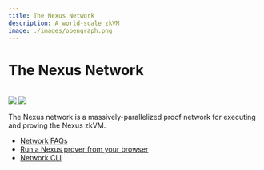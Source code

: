 ```yaml
---
title: The Nexus Network
description: A world-scale zkVM
image: ./images/opengraph.png
---
```




# The Nexus Network

<br />

<div style={{display: "flex"}}>
    <a href="https://twitter.com/NexusLabsHQ" style={{marginRight: 3}}>
        <img src="https://img.shields.io/badge/Twitter-black?logo=x&logoColor=white"/>
    </a>
    <a href="https://nexus.xyz/network" style={{marginRight: 3}}>
        <img src="https://img.shields.io/static/v1?label=Stage&message=Beta&color=2BB4AB"/>
    </a>
</div>

The Nexus network is a massively-parallelized proof network for executing and proving the Nexus zkVM.

* [Network FAQs](https://nexus.xyz/network#network-faqs)
* [Run a Nexus prover from your browser](/network/web)
* [Network CLI](/network/cli)
